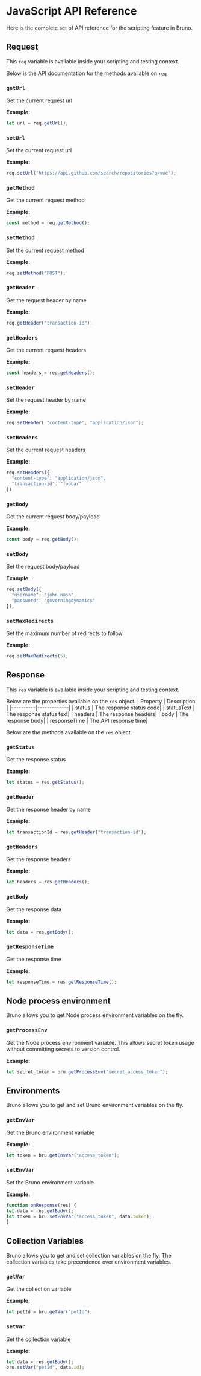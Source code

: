 # JavaScript API Reference

Here is the complete set of API reference for the scripting feature in Bruno.

## Request
This `req` variable is available inside your scripting and testing context.

Below is the API documentation for the methods available on `req`
### `getUrl`
Get the current request url

**Example:**
```js
let url = req.getUrl();
```

### `setUrl`
Set the current request url

**Example:**
```js
req.setUrl("https://api.github.com/search/repositories?q=vue");
```

### `getMethod`
Get the current request method

**Example:**
```js
const method = req.getMethod();
```

### `setMethod`
Set the current request method

**Example:**
```js
req.setMethod("POST");
```

### `getHeader`
Get the request header by name

**Example:**
```js
req.getHeader("transaction-id");
```

### `getHeaders`
Get the current request headers

**Example:**
```js
const headers = req.getHeaders();
```

### `setHeader`
Set the request header by name

**Example:**
```js
req.setHeader( "content-type", "application/json");
```

### `setHeaders`
Set the current request headers

**Example:**
```js
req.setHeaders({
  "content-type": "application/json",
  "transaction-id": "foobar"
});
```

### `getBody`
Get the current request body/payload

**Example:**
```js
const body = req.getBody();
```

### `setBody`
Set the request body/payload

**Example:**
```js
req.setBody({
  "username": "john nash",
  "password": "governingdynamics"
});
```

### `setMaxRedirects`
Set the maximum number of redirects to follow

**Example:**
```js
req.setMaxRedirects(5);
```

## Response
This `res` variable is available inside your scripting and testing context.

Below are the properties available on the `res` object.
| Property | Description |
|----------|-------------|
| status | The response status code|
| statusText | The response status text|
| headers | The response headers|
| body | The response body|
| responseTime | The API response time|

Below are the methods available on the `res` object.

### `getStatus`
Get the response status

**Example:**
```js
let status = res.getStatus();
```

### `getHeader`
Get the response header by name

**Example:**
```js
let transactionId = res.getHeader("transaction-id");
```

### `getHeaders`
Get the response headers

**Example:**
```js
let headers = res.getHeaders();
```

### `getBody`
Get the response data

**Example:**
```js
let data = res.getBody();
```

### `getResponseTime`
Get the response time

**Example:**
```js
let responseTime = res.getResponseTime();
```

## Node process environment
Bruno allows you to get Node process environment variables on the fly.

### `getProcessEnv`
Get the Node process environment variable.  This allows secret token usage without committing secrets to version control.

**Example:**
```js
let secret_token = bru.getProcessEnv("secret_access_token");
```
## Environments
Bruno allows you to get and set Bruno environment variables on the fly.

### `getEnvVar`
Get the Bruno environment variable

**Example:**
```js
let token = bru.getEnvVar("access_token");
```
### `setEnvVar`
Set the Bruno environment variable

**Example:**
```js
function onResponse(res) {
let data = res.getBody();
let token = bru.setEnvVar("access_token", data.token);
}
```

## Collection Variables
Bruno allows you to get and set collection variables on the fly. The collection variables take precendence over environment variables.

### `getVar`
Get the collection variable

**Example:**
```js
let petId = bru.getVar("petId");
```
### `setVar`
Set the collection variable

**Example:**
```js
let data = res.getBody();
bru.setVar("petId", data.id);
```

